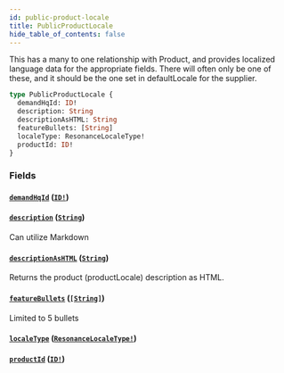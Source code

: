 ```yaml
---
id: public-product-locale
title: PublicProductLocale
hide_table_of_contents: false
---
```



This has a many to one relationship with Product, and provides localized language data for the appropriate fields.
There will often only be one of these, and it should be the one set in defaultLocale for the supplier.

```graphql
type PublicProductLocale {
  demandHqId: ID!
  description: String
  descriptionAsHTML: String
  featureBullets: [String]
  localeType: ResonanceLocaleType!
  productId: ID!
}
```


### Fields

#### [`demandHqId`](#) ([`ID!`](/demand/api/graphql-storefront/reference/scalars/id))




#### [`description`](#) ([`String`](/demand/api/graphql-storefront/reference/scalars/string))

Can utilize Markdown


#### [`descriptionAsHTML`](#) ([`String`](/demand/api/graphql-storefront/reference/scalars/string))

Returns the product (productLocale) description as HTML.


#### [`featureBullets`](#) ([`[String]`](/demand/api/graphql-storefront/reference/scalars/string))

Limited to 5 bullets


#### [`localeType`](#) ([`ResonanceLocaleType!`](/demand/api/graphql-storefront/reference/enums/resonance-locale-type))




#### [`productId`](#) ([`ID!`](/demand/api/graphql-storefront/reference/scalars/id))






